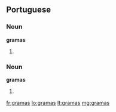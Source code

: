 ==Portuguese==

===Noun===
'''gramas''' {{m-p}}

# {{pt-noun form of|grama|onlym|pl}}

===Noun===
'''gramas''' {{f-p}}

# {{pt-noun form of|grama|onlyf|pl}}

[[fr:gramas]]
[[lo:gramas]]
[[lt:gramas]]
[[mg:gramas]]